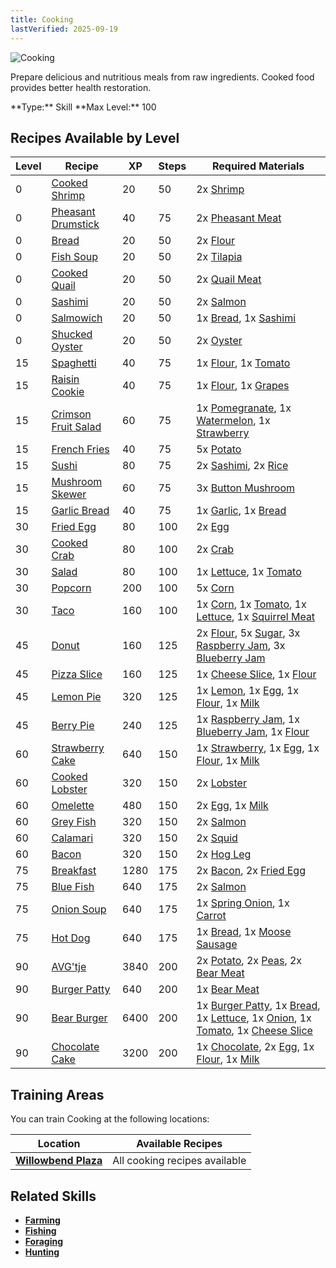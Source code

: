 ```yaml
---
title: Cooking
lastVerified: 2025-09-19
---
```


<div className="flex items-start gap-6 mb-8">
  <div className="flex-shrink-0">
    <img src="/assets/icons/cooking.png" alt="Cooking" className="w-24 h-24 border rounded-lg" />
  </div>
  <div className="flex-1">
    <div className="space-y-2">
      <p className="text-lg text-muted-foreground">Prepare delicious and nutritious meals from raw ingredients. Cooked food provides better health restoration.</p>
      <div className="flex flex-wrap gap-4 text-sm">
        <span className="px-2 py-1 bg-green-100 dark:bg-green-900 rounded-md">
          **Type:** Skill
        </span>
        <span className="px-2 py-1 bg-purple-100 dark:bg-purple-900 rounded-md">
          **Max Level:** 100
        </span>
      </div>
    </div>
  </div>
</div>

## Recipes Available by Level

| Level | Recipe                                                            | XP   | Steps | Required Materials                                                                                                                                                                                                                                                                                           |
| ----- | ----------------------------------------------------------------- | ---- | ----- | ------------------------------------------------------------------------------------------------------------------------------------------------------------------------------------------------------------------------------------------------------------------------------------------------------------ |
| 0     | [Cooked Shrimp](/docs/items/individual/cooked_shrimp)             | 20   | 50    | 2x [Shrimp](/docs/resources/individual/shrimp)                                                                                                                                                                                                                                                               |
| 0     | [Pheasant Drumstick](/docs/items/individual/pheasant_drumstick)   | 40   | 75    | 2x [Pheasant Meat](/docs/resources/individual/pheasant_meat)                                                                                                                                                                                                                                                 |
| 0     | [Bread](/docs/items/individual/bread)                             | 20   | 50    | 2x [Flour](/docs/resources/individual/flour)                                                                                                                                                                                                                                                                 |
| 0     | [Fish Soup](/docs/items/individual/fish_soup)                     | 20   | 50    | 2x [Tilapia](/docs/resources/individual/tilapia)                                                                                                                                                                                                                                                             |
| 0     | [Cooked Quail](/docs/items/individual/cooked_quail)               | 20   | 50    | 2x [Quail Meat](/docs/resources/individual/quail_meat)                                                                                                                                                                                                                                                       |
| 0     | [Sashimi](/docs/items/individual/sashimi)                         | 20   | 50    | 2x [Salmon](/docs/resources/individual/salmon)                                                                                                                                                                                                                                                               |
| 0     | [Salmowich](/docs/items/individual/salmowich)                     | 20   | 50    | 1x [Bread](/docs/items/individual/bread), 1x [Sashimi](/docs/items/individual/sashimi)                                                                                                                                                                                                                       |
| 0     | [Shucked Oyster](/docs/items/individual/shucked_oyster)           | 20   | 50    | 2x [Oyster](/docs/resources/individual/oyster)                                                                                                                                                                                                                                                               |
| 15    | [Spaghetti](/docs/items/individual/spaghetti)                     | 40   | 75    | 1x [Flour](/docs/resources/individual/flour), 1x [Tomato](/docs/resources/individual/tomato)                                                                                                                                                                                                                 |
| 15    | [Raisin Cookie](/docs/items/individual/cookie)             | 40   | 75    | 1x [Flour](/docs/resources/individual/flour), 1x [Grapes](/docs/resources/individual/grapes)                                                                                                                                                                                                                 |
| 15    | [Crimson Fruit Salad](/docs/items/individual/crimson_fruit_salad) | 60   | 75    | 1x [Pomegranate](/docs/resources/individual/pomegranate), 1x [Watermelon](/docs/resources/individual/watermelon), 1x [Strawberry](/docs/resources/individual/strawberry)                                                                                                                                     |
| 15    | [French Fries](/docs/items/individual/french_fries)               | 40   | 75    | 5x [Potato](/docs/resources/individual/potato)                                                                                                                                                                                                                                                               |
| 15    | [Sushi](/docs/items/individual/sushi)                             | 80   | 75    | 2x [Sashimi](/docs/items/individual/sashimi), 2x [Rice](/docs/resources/individual/rice)                                                                                                                                                                                                                     |
| 15    | [Mushroom Skewer](/docs/items/individual/mushroom_skewer)         | 60   | 75    | 3x [Button Mushroom](/docs/resources/individual/button_mushroom)                                                                                                                                                                                                                                             |
| 15    | [Garlic Bread](/docs/items/individual/garlic_bread)               | 40   | 75    | 1x [Garlic](/docs/resources/individual/garlic), 1x [Bread](/docs/items/individual/bread)                                                                                                                                                                                                                     |
| 30    | [Fried Egg](/docs/items/individual/fried_egg)                     | 80   | 100   | 2x [Egg](/docs/resources/individual/egg)                                                                                                                                                                                                                                                                     |
| 30    | [Cooked Crab](/docs/items/individual/cooked_crab)                 | 80   | 100   | 2x [Crab](/docs/resources/individual/crab)                                                                                                                                                                                                                                                                   |
| 30    | [Salad](/docs/items/individual/salad)                             | 80   | 100   | 1x [Lettuce](/docs/resources/individual/lettuce), 1x [Tomato](/docs/resources/individual/tomato)                                                                                                                                                                                                             |
| 30    | [Popcorn](/docs/items/individual/popcorn)                         | 200  | 100   | 5x [Corn](/docs/resources/individual/corn)                                                                                                                                                                                                                                                                   |
| 30    | [Taco](/docs/items/individual/taco)                               | 160  | 100   | 1x [Corn](/docs/resources/individual/corn), 1x [Tomato](/docs/resources/individual/tomato), 1x [Lettuce](/docs/resources/individual/lettuce), 1x [Squirrel Meat](/docs/resources/individual/squirrel_meat)                                                                                                   |
| 45    | [Donut](/docs/items/individual/donut)                             | 160  | 125   | 2x [Flour](/docs/resources/individual/flour), 5x [Sugar](/docs/resources/individual/sugar), 3x [Raspberry Jam](/docs/items/individual/raspberry_jam), 3x [Blueberry Jam](/docs/items/individual/blueberry_jam)                                                                                               |
| 45    | [Pizza Slice](/docs/items/individual/pizza_slice)                 | 160  | 125   | 1x [Cheese Slice](/docs/resources/individual/cheese_slice), 1x [Flour](/docs/resources/individual/flour)                                                                                                                                                                                                     |
| 45    | [Lemon Pie](/docs/items/individual/lemon_pie)                     | 320  | 125   | 1x [Lemon](/docs/resources/individual/lemon), 1x [Egg](/docs/resources/individual/egg), 1x [Flour](/docs/resources/individual/flour), 1x [Milk](/docs/resources/individual/milk)                                                                                                                             |
| 45    | [Berry Pie](/docs/items/individual/berry_pie)                     | 240  | 125   | 1x [Raspberry Jam](/docs/items/individual/raspberry_jam), 1x [Blueberry Jam](/docs/items/individual/blueberry_jam), 1x [Flour](/docs/resources/individual/flour)                                                                                                                                             |
| 60    | [Strawberry Cake](/docs/items/individual/strawberry_cake)         | 640  | 150   | 1x [Strawberry](/docs/resources/individual/strawberry), 1x [Egg](/docs/resources/individual/egg), 1x [Flour](/docs/resources/individual/flour), 1x [Milk](/docs/resources/individual/milk)                                                                                                                   |
| 60    | [Cooked Lobster](/docs/items/individual/cooked_lobster)           | 320  | 150   | 2x [Lobster](/docs/resources/individual/lobster)                                                                                                                                                                                                                                                             |
| 60    | [Omelette](/docs/items/individual/omelette)                       | 480  | 150   | 2x [Egg](/docs/resources/individual/egg), 1x [Milk](/docs/resources/individual/milk)                                                                                                                                                                                                                         |
| 60    | [Grey Fish](/docs/items/individual/grey_fish)                     | 320  | 150   | 2x [Salmon](/docs/resources/individual/salmon)                                                                                                                                                                                                                                                               |
| 60    | [Calamari](/docs/items/individual/calamari)                       | 320  | 150   | 2x [Squid](/docs/resources/individual/squid)                                                                                                                                                                                                                                                                 |
| 60    | [Bacon](/docs/items/individual/bacon)                             | 320  | 150   | 2x [Hog Leg](/docs/resources/individual/hog_leg)                                                                                                                                                                                                                                                             |
| 75    | [Breakfast](/docs/items/individual/breakfast)                     | 1280 | 175   | 2x [Bacon](/docs/items/individual/bacon), 2x [Fried Egg](/docs/items/individual/fried_egg)                                                                                                                                                                                                                   |
| 75    | [Blue Fish](/docs/items/individual/blue_fish)                     | 640  | 175   | 2x [Salmon](/docs/resources/individual/salmon)                                                                                                                                                                                                                                                               |
| 75    | [Onion Soup](/docs/items/individual/onion_soup)                   | 640  | 175   | 1x [Spring Onion](/docs/resources/individual/spring_onion), 1x [Carrot](/docs/resources/individual/carrot)                                                                                                                                                                                                   |
| 75    | [Hot Dog](/docs/items/individual/hot_dog)                         | 640  | 175   | 1x [Bread](/docs/items/individual/bread), 1x [Moose Sausage](/docs/resources/individual/moose_sausage)                                                                                                                                                                                                       |
| 90    | [AVG'tje](/docs/items/individual/dinner)                         | 3840 | 200   | 2x [Potato](/docs/resources/individual/potato), 2x [Peas](/docs/resources/individual/peas), 2x [Bear Meat](/docs/resources/individual/bear_meat)                                                                                                                                                             |
| 90    | [Burger Patty](/docs/items/individual/burger_patty)               | 640  | 200   | 1x [Bear Meat](/docs/resources/individual/bear_meat)                                                                                                                                                                                                                                                         |
| 90    | [Bear Burger](/docs/items/individual/hamburger)                 | 6400 | 200   | 1x [Burger Patty](/docs/items/individual/burger_patty), 1x [Bread](/docs/items/individual/bread), 1x [Lettuce](/docs/resources/individual/lettuce), 1x [Onion](/docs/resources/individual/onion), 1x [Tomato](/docs/resources/individual/tomato), 1x [Cheese Slice](/docs/resources/individual/cheese_slice) |
| 90    | [Chocolate Cake](/docs/items/individual/chocolate_cake)           | 3200 | 200   | 1x [Chocolate](/docs/items/individual/chocolate), 2x [Egg](/docs/resources/individual/egg), 1x [Flour](/docs/resources/individual/flour), 1x [Milk](/docs/resources/individual/milk)                                                                                                                         |

## Training Areas

You can train Cooking at the following locations:

| Location                                                      | Available Recipes             |
| ------------------------------------------------------------- | ----------------------------- |
| **[Willowbend Plaza](/docs/map/individual/willowbend_plaza)** | All cooking recipes available |

## Related Skills

- **[Farming](/docs/skills/individual/farming)**
- **[Fishing](/docs/skills/individual/fishing)**
- **[Foraging](/docs/skills/individual/foraging)**
- **[Hunting](/docs/skills/individual/hunting)**
